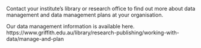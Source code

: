 

<!-- This is where you can write information on your organisation's data management and data management plan webpage and support contacts. Replace the text below with anything you like, and it will appear in relevant places in the lessons. -->

Contact your institute's library or research office to find out more about data management and data management plans at your organisation.

Our data management information is available here. https://www.griffith.edu.au/library/research-publishing/working-with-data/manage-and-plan
